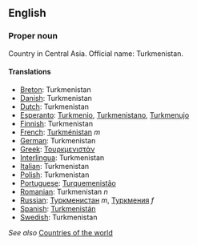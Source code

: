 ==English==

===Proper noun===

Country in Central Asia. Official name: Turkmenistan.

====Translations====

*[[Breton]]: Turkmenistan
*[[Danish]]: Turkmenistan
*[[Dutch]]: Turkmenistan
*[[Esperanto]]: [[Turkmenio]], [[Turkmenistano]], [[Turkmenujo]]
*[[Finnish]]: Turkmenistan
*[[French]]: [[Turkménistan]] ''m''
*[[German]]: Turkmenistan
*[[Greek]]: [[Τουρκμενιστάν]]
*[[Interlingua]]: Turkmenistan
*[[Italian]]: Turkmenistan
*[[Polish]]: Turkmenistan
*[[Portuguese]]: [[Turquemenistão]]
*[[Romanian]]: Turkmenistan ''n''
*[[Russian]]: [[Туркменистан]] ''m'', [[Туркмения]] ''f'' 
*[[Spanish]]: [[Turkmenistán]]
*[[Swedish]]: Turkmenistan

''See also'' [[Countries of the world]]